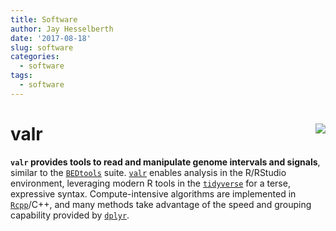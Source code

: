 ```yaml
---
title: Software 
author: Jay Hesselberth
date: '2017-08-18'
slug: software
categories:
  - software
tags:
  - software
---
```


# valr <img src="valr-logo.png" align="right" />

**`valr` provides tools to read and manipulate genome intervals and signals**, similar to the [`BEDtools`][1] suite. [`valr`](http://rnabioco.github.io/valr/) enables analysis in the R/RStudio environment, leveraging modern R tools in the [`tidyverse`][4] for a terse, expressive syntax. Compute-intensive algorithms are implemented in [`Rcpp`][3]/C++, and many methods take advantage of the speed and grouping capability provided by [`dplyr`][2].

[1]: http://bedtools.readthedocs.org/en/latest/
[2]: https://dplyr.tidyverse.org
[3]: http://www.rcpp.org/
[4]: http://tidyverse.org
